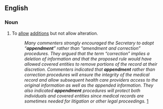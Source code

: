 ==English==

===Noun===
{{en-noun}}

# To [[allow]] [[addition]]s but not allow alteration.
#:'' Many commenters strongly encouraged the Secretary to adopt “'''appendment'''” rather than “amendment and correction” procedures. They argued that the term “correction” implies a deletion of information and that the proposed rule would have allowed covered entities to remove portions of the record at their discretion. Commenters indicated that '''appendment''' rather than correction procedures will ensure the integrity of the medical record and allow subsequent health care providers access to the original information as well as the appended information. They also indicated '''appendment''' procedures will protect both individuals and covered entities since medical records are sometimes needed for litigation or other legal proceedings.'' [http://www.bricker.com/legalservices/practice/hcare/hipaa/164.526b.asp]
